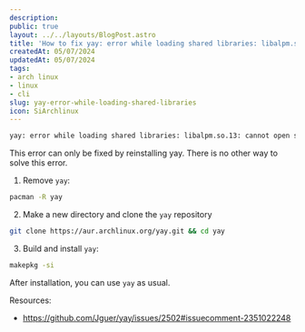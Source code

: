 ```yaml
---
description:
public: true
layout: ../../layouts/BlogPost.astro
title: 'How to fix yay: error while loading shared libraries: libalpm.so'
createdAt: 05/07/2024
updatedAt: 05/07/2024
tags:
- arch linux
- linux
- cli
slug: yay-error-while-loading-shared-libraries
icon: SiArchlinux
---
```


```bash
yay: error while loading shared libraries: libalpm.so.13: cannot open shared object file: No such file or directory
```

This error can only be fixed by reinstalling yay. There is no other way to solve this error.

1. Remove `yay`:

```bash
pacman -R yay
```

2. Make a new directory and clone the `yay` repository

```bash
git clone https://aur.archlinux.org/yay.git && cd yay
```

3. Build and install `yay`:

```bash
makepkg -si
```

After installation, you can use `yay` as usual.

Resources:

- https://github.com/Jguer/yay/issues/2502#issuecomment-2351022248
